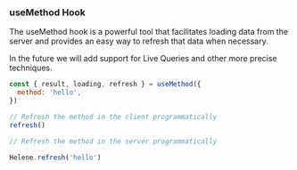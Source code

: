 ### useMethod Hook

The useMethod hook is a powerful tool that facilitates loading data from the server 
and provides an easy way to refresh that data when necessary.

In the future we will add support for Live Queries and other more precise techniques.

```jsx
const { result, loading, refresh } = useMethod({
  method: 'hello',
})

// Refresh the method in the client programmatically
refresh()

// Refresh the method in the server programmatically

Helene.refresh('hello')
```
